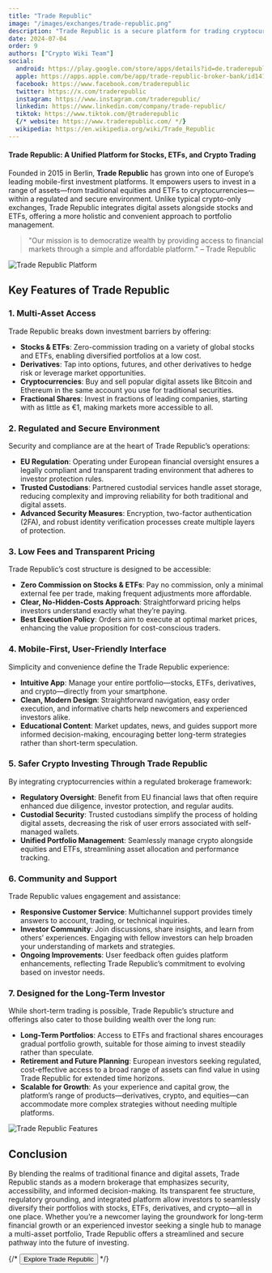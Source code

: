 ```yaml
---
title: "Trade Republic"
image: "/images/exchanges/trade-republic.png"
description: "Trade Republic is a secure platform for trading cryptocurrencies, stocks, and ETFs."
date: 2024-07-04
order: 9
authors: ["Crypto Wiki Team"]
social:
  android: https://play.google.com/store/apps/details?id=de.traderepublic.app
  apple: https://apps.apple.com/be/app/trade-republic-broker-bank/id1410703839
  facebook: https://www.facebook.com/traderepublic
  twitter: https://x.com/traderepublic
  instagram: https://www.instagram.com/traderepublic/
  linkedin: https://www.linkedin.com/company/trade-republic/
  tiktok: https://www.tiktok.com/@traderepublic
  {/* website: https://www.traderepublic.com/ */}
  wikipedia: https://en.wikipedia.org/wiki/Trade_Republic
---
```


#### Trade Republic: A Unified Platform for Stocks, ETFs, and Crypto Trading

Founded in 2015 in Berlin, **Trade Republic** has grown into one of Europe’s leading mobile-first investment platforms. It empowers users to invest in a range of assets—from traditional equities and ETFs to cryptocurrencies—within a regulated and secure environment. Unlike typical crypto-only exchanges, Trade Republic integrates digital assets alongside stocks and ETFs, offering a more holistic and convenient approach to portfolio management.

> "Our mission is to democratize wealth by providing access to financial markets through a simple and affordable platform." – Trade Republic

![Trade Republic Platform](/images/exchanges/trade-republic.png)

## Key Features of Trade Republic

### 1. Multi-Asset Access

Trade Republic breaks down investment barriers by offering:

- **Stocks & ETFs**: Zero-commission trading on a variety of global stocks and ETFs, enabling diversified portfolios at a low cost.
- **Derivatives**: Tap into options, futures, and other derivatives to hedge risk or leverage market opportunities.
- **Cryptocurrencies**: Buy and sell popular digital assets like Bitcoin and Ethereum in the same account you use for traditional securities.
- **Fractional Shares**: Invest in fractions of leading companies, starting with as little as €1, making markets more accessible to all.

### 2. Regulated and Secure Environment

Security and compliance are at the heart of Trade Republic’s operations:

- **EU Regulation**: Operating under European financial oversight ensures a legally compliant and transparent trading environment that adheres to investor protection rules.
- **Trusted Custodians**: Partnered custodial services handle asset storage, reducing complexity and improving reliability for both traditional and digital assets.
- **Advanced Security Measures**: Encryption, two-factor authentication (2FA), and robust identity verification processes create multiple layers of protection.

### 3. Low Fees and Transparent Pricing

Trade Republic’s cost structure is designed to be accessible:

- **Zero Commission on Stocks & ETFs**: Pay no commission, only a minimal external fee per trade, making frequent adjustments more affordable.
- **Clear, No-Hidden-Costs Approach**: Straightforward pricing helps investors understand exactly what they’re paying.
- **Best Execution Policy**: Orders aim to execute at optimal market prices, enhancing the value proposition for cost-conscious traders.

### 4. Mobile-First, User-Friendly Interface

Simplicity and convenience define the Trade Republic experience:

- **Intuitive App**: Manage your entire portfolio—stocks, ETFs, derivatives, and crypto—directly from your smartphone.
- **Clean, Modern Design**: Straightforward navigation, easy order execution, and informative charts help newcomers and experienced investors alike.
- **Educational Content**: Market updates, news, and guides support more informed decision-making, encouraging better long-term strategies rather than short-term speculation.

### 5. Safer Crypto Investing Through Trade Republic

By integrating cryptocurrencies within a regulated brokerage framework:

- **Regulatory Oversight**: Benefit from EU financial laws that often require enhanced due diligence, investor protection, and regular audits.
- **Custodial Security**: Trusted custodians simplify the process of holding digital assets, decreasing the risk of user errors associated with self-managed wallets.
- **Unified Portfolio Management**: Seamlessly manage crypto alongside equities and ETFs, streamlining asset allocation and performance tracking.

### 6. Community and Support

Trade Republic values engagement and assistance:

- **Responsive Customer Service**: Multichannel support provides timely answers to account, trading, or technical inquiries.
- **Investor Community**: Join discussions, share insights, and learn from others’ experiences. Engaging with fellow investors can help broaden your understanding of markets and strategies.
- **Ongoing Improvements**: User feedback often guides platform enhancements, reflecting Trade Republic’s commitment to evolving based on investor needs.

### 7. Designed for the Long-Term Investor

While short-term trading is possible, Trade Republic’s structure and offerings also cater to those building wealth over the long run:

- **Long-Term Portfolios**: Access to ETFs and fractional shares encourages gradual portfolio growth, suitable for those aiming to invest steadily rather than speculate.
- **Retirement and Future Planning**: European investors seeking regulated, cost-effective access to a broad range of assets can find value in using Trade Republic for extended time horizons.
- **Scalable for Growth**: As your experience and capital grow, the platform’s range of products—derivatives, crypto, and equities—can accommodate more complex strategies without needing multiple platforms.

![Trade Republic Features](/images/posts/trade-republic-app.jpg)

## Conclusion

By blending the realms of traditional finance and digital assets, Trade Republic stands as a modern brokerage that emphasizes security, accessibility, and informed decision-making. Its transparent fee structure, regulatory grounding, and integrated platform allow investors to seamlessly diversify their portfolios with stocks, ETFs, derivatives, and crypto—all in one place. Whether you’re a newcomer laying the groundwork for long-term financial growth or an experienced investor seeking a single hub to manage a multi-asset portfolio, Trade Republic offers a streamlined and secure pathway into the future of investing.

{/* <Button href="https://www.traderepublic.com/">Explore Trade Republic</Button> */}
